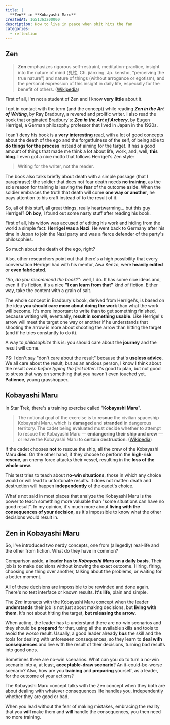 ```yaml
---
title: |
  **Zen** in **Kobayashi Maru**
createdAt: 1651363200000
description: How to live in peace when shit hits the fan
categories: 
  - reflection
---
```


## Zen

> **Zen** emphasizes rigorous self-restraint, meditation-practice, insight into the nature of mind (見性, Ch. jiànxìng, Jp. kensho, "perceiving the true nature") and nature of things (without arrogance or egotism), and the personal expression of this insight in daily life, especially for the benefit of others. ([Wikipedia](https://en.wikipedia.org/wiki/Zen))

First of all, I'm not a student of Zen and I know **very little** about it.

I got in contact with the term (and the concept) while reading _**Zen in the Art of Writing**_, by Ray Bradbury, a revered and prolific writer. I also read the book that originated Bradbury's: _**Zen in the Art of Archery**_, by Eugen Herrigel, a German philosophy professor that lived in Japan in the 1920s.

I can't deny his book is a **very interesting** read, with a lot of good concepts about the death of the ego and the forgetfulness of the self, of being able to **do things for the process** instead of aiming for the target. It has a good amount of things that made me think a lot about life, work, and, well, **this blog**. I even got a nice motto that follows Herrigel's Zen style:

> Writing for the writer, not the reader.

The book also talks briefly about death with a simple passage (that I paraphrase): the soldier that does not fear death needs **no training**, as the sole reason for training is leaving the **fear** of the outcome aside. When the soldier embraces the truth that death will come **one way or another**, he pays attention to his craft instead of to the result of it.

<Parenthesis about="Eugen Herrigel">

So, all of this stuff, all great things, really heartwarming... but this guy Herrigel? **Oh boy**, I found out some nasty stuff after reading his book.

First of all, his widow was accused of editing his work and hiding from the world a simple fact: **Herrigel was a Nazi**. He went back to Germany after his time in Japan to join the Nazi party and was a fierce defender of the party's philosophies.

So much about the death of the ego, right?

Also, other researchers point out that there's a high possibility that every conversation Herrigel had with his mentor, Awa Kenzo, were **heavily edited** or **even fabricated**.

_"So, do you recommend the book?_": well, I do. It has some nice ideas and, even if it's fiction, it's a nice **"I can learn from that"** kind of fiction. Either way, take the content with a grain of salt.

</Parenthesis>

The whole concept in Bradbury's book, derived from Herrigel's, is based on the idea **you should care more about doing the work** than what the work will become. It's more important to write than to get something finished, because writing _will_, eventually, **result in something usable**. Like Herrigel's arrow will meet the target one way or another if he understands that shooting the arrow is more about shooting the arrow than hitting the target (and if he tries constantly to do it).

A way to _philosophize_ this is: you should care about the **journey** and the result will come.

PS: I don't say "don't care about the result" because that's **useless advice**. We all care about the result, but as an anxious person, I know I think about the result _even before typing the first letter_. It's good to plan, but not good to stress that way on something that you haven't even touched yet. **Patience**, young grasshopper.

## Kobayashi Maru

In Star Trek, there's a training exercise called "**Kobayashi Maru**".

> The notional goal of the exercise is to **rescue** the civilian spaceship Kobayashi Maru, which is **damaged** and **stranded** in dangerous territory. The cadet being evaluated must decide whether to attempt to rescue the Kobayashi Maru — **endangering their ship and crew** — or leave the Kobayashi Maru to **certain destruction**. ([Wikipedia](https://en.wikipedia.org/wiki/Kobayashi_Maru))

If the cadet chooses **not** to rescue the ship, all the crew of the Kobayashi Maru **dies**. On the other hand, if they choose to perform the **high-risk rescue**, an enemy force attacks their vessel, resulting in the **loss of the whole crew**.

This test tries to teach about **no-win situations**, those in which any choice would or will lead to unfortunate results. It does not matter: death and destruction will happen **independently** of the cadet's choice.

What's not said in most places that analyze the Kobayashi Maru is the power to teach something more valuable than "some situations can have no good result". In my opinion, it's much more about **living with the consequences of your decision**, as it's impossible to know what the other decisions would result in.

## Zen in Kobayashi Maru

So, I've introduced two nerdy concepts, one from (allegedly) real-life and the other from fiction. What do they have in common?

Comparison aside, **a leader has to _Kobayashi Maru_ on a daily basis**. Their job is to make decisions without knowing the exact outcome. Hiring, firing, choosing one thing over another, talking about the problems, or waiting for a better moment.

All of these decisions are impossible to be rewinded and done again. There's no test interface or known results. **It's life**, plain and simple.

The _Zen_ interacts with the Kobayashi Maru concept when the leader **understands** their job is not just about making decisions, but **living with them**. It's not about hitting the target, **but releasing the arrow**.

When acting, the leader has to understand there are no-win scenarios and they should be **prepared** for that, using all the available skills and tools to avoid the _worse_ result. Usually, a good leader already **_has_** the skill and the tools for dealing with unforeseen consequences, so they learn to **deal with consequences** and live with the result of their decisions, turning bad results into good ones.

Sometimes there are no-win scenarios. What can you do to turn a no-win scenario into a, at least, **acceptable-draw scenario**? An it-could-be-worse scenario? Also, how are you **training** and **preparing** yourself, as a leader, for the outcome of your actions?

The Kobayashi Maru concept talks with the Zen concept when they both are about dealing with whatever consequences life handles you, independently whether they are good or bad.

When you lead without the fear of making mistakes, embracing the reality that you **will** make them and **will** handle the consequences, you then need no more training.
